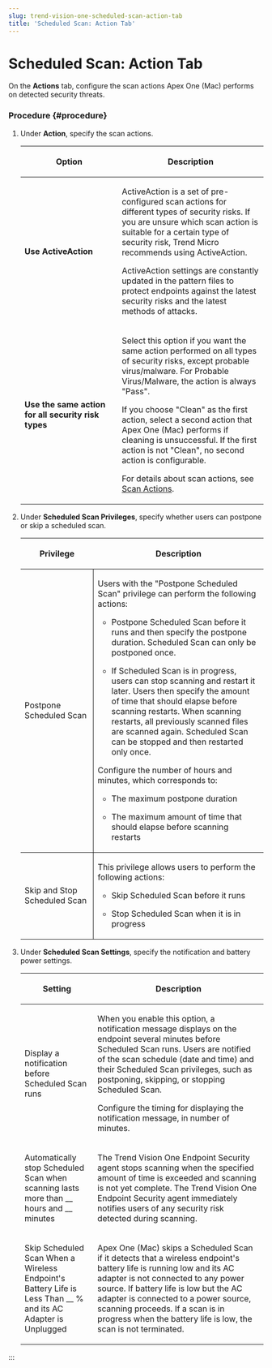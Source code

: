 ```yaml
---
slug: trend-vision-one-scheduled-scan-action-tab
title: 'Scheduled Scan: Action Tab'
---
```

# Scheduled Scan: Action Tab

On the **Actions** tab, configure the scan actions Apex One (Mac) performs on detected security threats.

### Procedure {#procedure}

1.  Under **Action**, specify the scan actions.

    <table>
    <colgroup>
    <col style="width: 40%" />
    <col style="width: 60%" />
    </colgroup>
    <thead>
    <tr>
    <th><p>Option</p></th>
    <th><p>Description</p></th>
    </tr>
    </thead>
    <tbody>
    <tr>
    <td><strong>Use ActiveAction</strong></td>
    <td><p>ActiveAction is a set of pre-configured scan actions for different types of security risks. If you are unsure which scan action is suitable for a certain type of security risk, Trend Micro recommends using ActiveAction.</p>
    <p>ActiveAction settings are constantly updated in the pattern files to protect endpoints against the latest security risks and the latest methods of attacks.</p></td>
    </tr>
    <tr>
    <td><strong>Use the same action for all security risk types</strong></td>
    <td><p>Select this option if you want the same action performed on all types of security risks, except probable virus/malware. For Probable Virus/Malware, the action is always "Pass".</p>
    <p>If you choose "Clean" as the first action, select a second action that Apex One (Mac) performs if cleaning is unsuccessful. If the first action is not "Clean", no second action is configurable.</p>
    <p>For details about scan actions, see <a href="trend-vision-one-scan-actions">Scan Actions</a>.</p></td>
    </tr>
    </tbody>
    </table>

2.  Under **Scheduled Scan Privileges**, specify whether users can postpone or skip a scheduled scan.

    <table>
    <colgroup>
    <col style="width: 30%" />
    <col style="width: 70%" />
    </colgroup>
    <thead>
    <tr>
    <th><p>Privilege</p></th>
    <th><p>Description</p></th>
    </tr>
    </thead>
    <tbody>
    <tr>
    <td style="border-bottom-width: 1px; border-bottom-style: solid; border-right-width: 1px; border-right-style: solid"><p>Postpone Scheduled Scan</p></td>
    <td style="border-bottom-width: 1px; border-bottom-style: solid"><p>Users with the "Postpone Scheduled Scan" privilege can perform the following actions:</p>
    <ul>
    <li><p>Postpone Scheduled Scan before it runs and then specify the postpone duration. Scheduled Scan can only be postponed once.</p></li>
    <li><p>If Scheduled Scan is in progress, users can stop scanning and restart it later. Users then specify the amount of time that should elapse before scanning restarts. When scanning restarts, all previously scanned files are scanned again. Scheduled Scan can be stopped and then restarted only once.</p></li>
    </ul>
    <p>Configure the number of hours and minutes, which corresponds to:</p>
    <ul>
    <li><p>The maximum postpone duration</p></li>
    <li><p>The maximum amount of time that should elapse before scanning restarts</p></li>
    </ul></td>
    </tr>
    <tr>
    <td style="border-right-width: 1px; border-right-style: solid"><p>Skip and Stop Scheduled Scan</p></td>
    <td><p>This privilege allows users to perform the following actions:</p>
    <ul>
    <li><p>Skip Scheduled Scan before it runs</p></li>
    <li><p>Stop Scheduled Scan when it is in progress</p></li>
    </ul></td>
    </tr>
    </tbody>
    </table>

3.  Under **Scheduled Scan Settings**, specify the notification and battery power settings.

    <table>
    <colgroup>
    <col style="width: 30%" />
    <col style="width: 70%" />
    </colgroup>
    <thead>
    <tr>
    <th><p>Setting</p></th>
    <th><p>Description</p></th>
    </tr>
    </thead>
    <tbody>
    <tr>
    <td><p>Display a notification before Scheduled Scan runs</p></td>
    <td><p>When you enable this option, a notification message displays on the endpoint several minutes before Scheduled Scan runs. Users are notified of the scan schedule (date and time) and their Scheduled Scan privileges, such as postponing, skipping, or stopping Scheduled Scan.</p>
    <p>Configure the timing for displaying the notification message, in number of minutes.</p></td>
    </tr>
    <tr>
    <td><p>Automatically stop Scheduled Scan when scanning lasts more than __ hours and __ minutes</p></td>
    <td><p>The Trend Vision One Endpoint Security agent stops scanning when the specified amount of time is exceeded and scanning is not yet complete. The Trend Vision One Endpoint Security agent immediately notifies users of any security risk detected during scanning.</p></td>
    </tr>
    <tr>
    <td><p>Skip Scheduled Scan When a Wireless Endpoint's Battery Life is Less Than __ % and its AC Adapter is Unplugged</p></td>
    <td><p>Apex One (Mac) skips a Scheduled Scan if it detects that a wireless endpoint's battery life is running low and its AC adapter is not connected to any power source. If battery life is low but the AC adapter is connected to a power source, scanning proceeds. If a scan is in progress when the battery life is low, the scan is not terminated.</p></td>
    </tr>
    </tbody>
    </table>
:::
